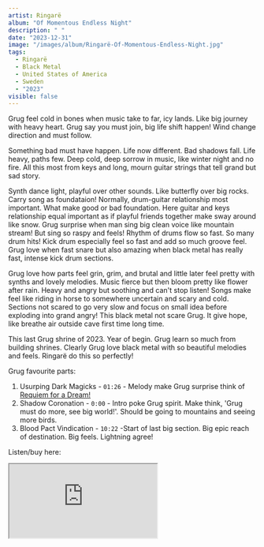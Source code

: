 ```yaml
---
artist: Ringarë
album: "Of Momentous Endless Night"
description: " "
date: "2023-12-31"
image: "/images/album/Ringarë-Of-Momentous-Endless-Night.jpg"
tags:
  - Ringarë
  - Black Metal
  - United States of America
  - Sweden
  - "2023"
visible: false
---
```


Grug feel cold in bones when music take to far, icy lands. Like big journey with heavy heart. Grug say you must join, big life shift happen! Wind change direction and must follow.

Something bad must have happen. Life now different. Bad shadows fall. Life heavy, paths few. Deep cold, deep sorrow in music, like winter night and no fire. All this most from keys and long, mourn guitar strings that tell grand but sad story.

Synth dance light, playful over other sounds. Like butterfly over big rocks. Carry song as foundataion! Normally, drum-guitar relationship most important. What make good or bad foundation. Here guitar and keys relationship equal important as if playful friends together make sway around like snow. Grug surprise when man sing big clean voice like mountain stream! But sing so raspy and feels! Rhythm of drums flow so fast. So many drum hits! Kick drum especially feel so fast and add so much groove feel. Grug love when fast snare but also amazing when black metal has really fast, intense kick drum sections.

Grug love how parts feel grin, grim, and brutal and little later feel pretty with synths and lovely melodies. Music fierce but then bloom pretty like flower after rain. Heavy and angry but soothing and can't stop listen! Songs make feel like riding in horse to somewhere uncertain and scary and cold. Sections not scared to go very slow and focus on small idea before exploding into grand angry! This black metal not scare Grug. It give hope, like breathe air outside cave first time long time.

This last Grug shrine of 2023. Year of begin. Grug learn so much from building shrines. Clearly Grug love black metal with so beautiful melodies and feels. Ringarë do this so perfectly!

Grug favourite parts:

1. Usurping Dark Magicks - `01:26` - Melody make Grug surprise think of <a href="https://youtu.be/4I-GGTCV0K0?si=S9vkw2B8bR6pOBET&t=96">Requiem for a Dream!</a>
1. Shadow Coronation - `0:00` - Intro poke Grug spirit. Make think, 'Grug must do more, see big world!'. Should be going to mountains and seeing more birds.
1. Blood Pact Vindication - `10:22` -Start of last big section. Big epic reach of destination. Big feels. Lightning agree!

Listen/buy here:

<iframe
  style={{ border: "0", width: "350px", height: "600px" }}
  src="https://bandcamp.com/EmbeddedPlayer/album=2095080631/size=large/bgcol=333333/linkcol=ffffff/transparent=true/"
  seamless>
  <a href="https://avantgardemusic.bandcamp.com/album/of-momentous-endless-night">
    Of Momentous Endless Night by Ringarë
  </a>
</iframe>
